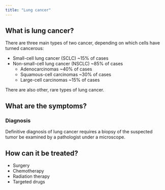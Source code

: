 ```yaml
---
title: "Lung cancer"
---
```


## What is lung cancer?

There are three main types of two cancer, depending on which cells have turned cancerous:

* Small-cell lung cancer (SCLC) ~15% of cases
* Non-small-cell lung cancer (NSCLC) ~85% of cases
  * Adenocarcinomas ~40% of cases
  * Squamous-cell carcinomas ~30% of cases
  * Large-cell carcinomas ~15% of cases

There are also other, rare types of lung cancer.

## What are the symptoms?

### Diagnosis

Definitive diagnosis of lung cancer requires a biopsy of the suspected tumor be examined by a pathologist under a microscope.

## How can it be treated?

* Surgery
* Chemotherapy
* Radiation therapy
* Targeted drugs
